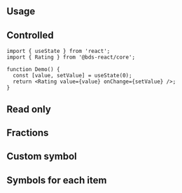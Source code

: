 

## Usage

<Demo data={RatingDemos.configurator} />

## Controlled

```tsx
import { useState } from 'react';
import { Rating } from '@bds-react/core';

function Demo() {
  const [value, setValue] = useState(0);
  return <Rating value={value} onChange={setValue} />;
}
```

## Read only

<Demo data={RatingDemos.readOnly} />

## Fractions

<Demo data={RatingDemos.fractions} />

## Custom symbol

<Demo data={RatingDemos.symbol} />

## Symbols for each item

<Demo data={RatingDemos.customSymbol} />
